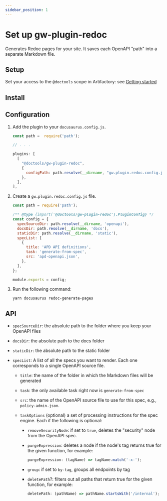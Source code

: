 ```yaml
---
sidebar_position: 1
---
```


# Set up gw-plugin-redoc

Generates Redoc pages for your site. It saves each OpenAPI "path" into a
separate Markdown file.

## Setup

Set your access to the `@doctools` scope in Artifactory: see
[Getting started](../../intro.md)

## Install


<ThemeCodeBlock forPlugin />

## Configuration

1. Add the plugin to your `docusaurus.config.js`.

   ```js
   const path =  require('path');

   // . . .

   plugins: [
     [
       "@doctools/gw-plugin-redoc",
       {
         configPath: path.resolve(__dirname, "gw.plugin.redoc.config.js"),
       },
     ],
   ],
   ```

1. Create a `gw.plugin.redoc.config.js` file.

   ```js
   const path = require('path');

   /** @type {import('@doctools/gw-plugin-redoc').PluginConfig} */
   const config = {
     specSourceDir: path.resolve(__dirname, 'openapi'),
     docsDir: path.resolve(__dirname, 'docs'),
     staticDir: path.resolve(__dirname, 'static'),
     specList: [
       {
         title: 'APD API definitions',
         task: 'generate-from-spec',
         src: 'apd-openapi.json',
       },
     ],
   };

   module.exports = config;
   ```

1. Run the following command:

   ```
   yarn docusaurus redoc-generate-pages
   ```

## API

- `specSourceDir`: the absolute path to the folder where you keep your OpenAPI
  files
- `docsDir`: the absolute path to the docs folder
- `staticDir`: the absolute path to the static folder
- `specList`: A list of all the specs you want to render. Each one corresponds
  to a single OpenAPI source file.

  - `title`: the name of the folder in which the Markdown files will be
    generated
  - `task`: the only available task right now is `generate-from-spec`
  - `src`: the name of the OpenAPI source file to use for this spec, e.g.,
    `policy-admin.json`.
  - `taskOptions` (optional) a set of processing instructions for the spec
    engine. Each if the following is optional:

    - `removeSecurityNode`: if set to `true`, deletes the "security" node from
      the OpenAPI spec.
    - `purgeExpression`: deletes a node if the node's tag returns true for the
      given function, for example:

      ```js
      purgeExpression: (tagName) => tagName.match('-x-');
      ```

    - `group`: if set to `by-tag`, groups all endpoints by tag
    - `deletePath`?: filters out all paths that return true for the given
      function, for example:

      ```js
      deletePath: (pathName) => pathName.startsWith('/internal');
      ```
